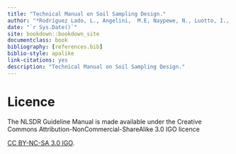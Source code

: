 ```yaml
---
title: "Technical Manual on Soil Sampling Design."
author: "*Rodríguez Lado, L., Angelini,  M.E, Naypewe, N., Luotto, I., Yigini, Y.*"
date: "`r Sys.Date()`"
site: bookdown::bookdown_site
documentclass: book
bibliography: [references.bib]
biblio-style: apalike
link-citations: yes
description: "Technical Manual on Soil Sampling Design."
---
```


# Licence {-}

The NLSDR Guideline Manual is made available under the Creative Commons Attribution-NonCommercial-ShareAlike 3.0 IGO licence

[CC BY-NC-SA 3.0 IGO](https://creativecommons.org/licenses/by-nc-sa/3.0/igo/legalcode).


